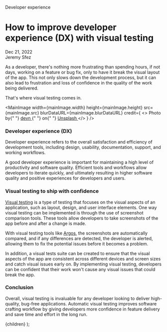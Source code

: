 
<Metadata>Developer experience</Metadata>

# How to improve developer experience (DX) with visual testing

<Metadata>
  <div>Dec 21, 2022</div>
  <Separator />
  <div>Jeremy Sfez</div>
</Metadata>

As a developer, there's nothing more frustrating than spending hours, if not days, working on a feature or bug fix, only to have it break the visual layout of the app. This not only slows down the development process, but it can also lead to frustration and loss of confidence in the quality of the work being delivered.

That's where visual testing comes in.

<MainImage
  width={mainImage.width}
  height={mainImage.height}
  src={mainImage.src}
  blurDataURL={mainImage.blurDataURL}
  credit={
    <>
      Photo by{" "}
      <a href="https://unsplash.com/@devn?utm_source=unsplash&utm_medium=referral&utm_content=creditCopyText">
        devn
      </a>{" "}
      on{" "}
      <a href="https://unsplash.com/fr/s/photos/sonar-de-jour?utm_source=unsplash&utm_medium=referral&utm_content=creditCopyText">
        Unsplash
      </a>
    </>
  }
/>

### Developer experience (DX)

Developer experience refers to the overall satisfaction and efficiency of development tools, including design, usability, documentation, support, and working workflows.

A good developer experience is important for maintaining a high level of productivity and software quality. Efficient tools and workflows allow developers to iterate quickly, and ultimately resulting in higher software quality and positive experiences for developers and users.

### Visual testing to ship with confidence

[Visual testing](/blog/visual-testing) is a type of testing that focuses on the visual aspects of an application, such as layout, design, and user interface elements. One way visual testing can be implemented is through the use of screenshot comparison tools. These tools allow developers to take screenshots of the app before and after a change is made.

With visual testing tools like [Argos](/), the screenshots are
automatically compared, and if any differences are detected, the developer is alerted, allowing them to fix the potential issues before it becomes a problem.

In addition, a visual tests suite can be created to ensure that the visual aspects of the app are consistent across different devices and screen sizes and catch visual issues early on. By implementing visual testing, developers can be confident that their work won't cause any visual issues that could break the app.

### Conclusion

Overall, visual testing is invaluable for any developer looking to deliver high-quality, bug-free applications. Automatic visual testing improves software crafting workflow by giving developers more confidence in feature delivery and save time and effort in the long run.

  <StaticPage title="visual testing">{children}</StaticPage>
);
